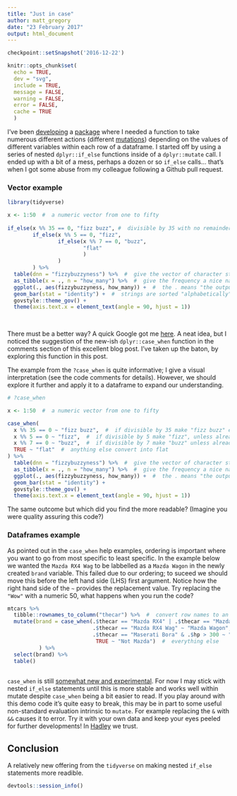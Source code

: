 ```yaml
---
title: "Just in case"
author: matt_gregory
date: "23 February 2017"
output: html_document
---
```


<!-- --- -->
<!-- title: "It's if_else statements all the way down..." -->
<!-- author: matt_gregory -->
<!-- comments: yes -->
<!-- date: '2017-02-23' -->
<!-- modified: `r format(Sys.time(), '%Y-%m-%d')` -->
<!-- layout: post -->
<!-- excerpt: "How to vectorise multiple if and else if statements." -->
<!-- published: FALSE -->
<!-- status: processed -->
<!-- tags: -->
<!-- - case when -->
<!-- categories: Rstats -->
<!-- output: html_document -->
<!-- --- -->

```r
checkpoint::setSnapshot('2016-12-22')

knitr::opts_chunk$set(
  echo = TRUE,
  dev = "svg",
  include = TRUE,
  message = FALSE,
  warning = FALSE,
  error = FALSE,
  cache = TRUE
  )
```

I've been [developing](http://r-pkgs.had.co.nz/) a [package](https://github.com/mammykins) where I needed a function to take numerous different actions (different [mutations]()) depending on the values of different variables within each row of a dataframe. I started off by using a series of nested `dplyr::if_else` functions inside of a `dplyr::mutate` call. I ended up with a bit of a mess, perhaps a dozen or so `if_else` calls... that's when I got some abuse from my colleague following a Github pull request.

### Vector example

```r
library(tidyverse)

x <- 1:50  #  a numeric vector from one to fifty
  
if_else(x %% 35 == 0, "fizz buzz", #  divisible by 35 with no remainder
        if_else(x %% 5 == 0, "fizz",
                if_else(x %% 7 == 0, "buzz",
                        "flat"
                        )
                )
        ) %>%
  table(dnn = "fizzybuzzyness") %>%  #  give the vector of character strings a nice name
  as_tibble(x = ., n = "how_many") %>%  #  give the frequency a nice name
  ggplot(., aes(fizzybuzzyness, how_many)) +  #  the . means "the output piped from the previous step"
  geom_bar(stat = "identity") +  #  strings are sorted "alphabetically"
  govstyle::theme_gov() + 
  theme(axis.text.x = element_text(angle = 90, hjust = 1))
  
       
```

There must be a better way? A quick Google got me [here](https://edwinth.github.io/blog/ifelse-wrapper/). A neat idea, but I noticed the suggestion of the new-ish `dplyr::case_when` function in the comments section of this excellent blog post. I've taken up the baton, by exploring this function in this post.  

The example from the `?case_when` is quite informative; I give a visual interpretation (see the code comments for details). However, we should explore it further and apply it to a dataframe to expand our understanding.

```r
# ?case_when

x <- 1:50  #  a numeric vector from one to fifty

case_when(
  x %% 35 == 0 ~ "fizz buzz",  #  if divisible by 35 make "fizz buzz" else
  x %% 5 == 0 ~ "fizz",  #  if divisible by 5 make "fizz", unless already "fizz buzz" else
  x %% 7 == 0 ~ "buzz",  #  if divisible by 7 make "buzz" unless already "fizz buzz" or "fizz"
  TRUE ~ "flat"  #  anything else convert into flat
) %>%
  table(dnn = "fizzybuzzyness") %>%  #  give the vector of character strings a nice name
  as_tibble(x = ., n = "how_many") %>%  #  give the frequency a nice name, default is n
  ggplot(., aes(fizzybuzzyness, how_many)) +  #  the . means "the output piped from the previous step"
  geom_bar(stat = "identity") +  
  govstyle::theme_gov() + 
  theme(axis.text.x = element_text(angle = 90, hjust = 1))
```

The same outcome but which did you find the more readable? (Imagine you were quality assuring this code?)  

### Dataframes example

As pointed out in the `case_when` help examples, ordering is important where you want to go from most specific to least specific. In the example below we wanted the `Mazda RX4 Wag` to be labbelled as a `Mazda Wagon` in the newly created `brand` variable. This failed due to our ordering; to suceed we should move this before the left hand side (LHS) first argument. Notice how the right hand side of the `~` provides the replacement value. Try replacing the `"Wow"` with a numeric 50, what happens when you run the code?

```r
mtcars %>%
  tibble::rownames_to_column("thecar") %>%  #  convert row names to an explicit column
  mutate(brand = case_when(.$thecar == "Mazda RX4" | .$thecar == "Mazda RX4 Wag"  ~ "Mazda",  #  You should start with the most specific...
                           .$thecar == "Mazda RX4 Wag" ~ "Mazda Wagon",  #  Otherwise this happens; note how ordering is important!
                           .$thecar == "Maserati Bora" & .$hp > 300 ~ "Wow!",  #  and / or, logical tests
                            TRUE ~ "Not Mazda")  #  everything else
          ) %>%
  select(brand) %>%
  table()
  
```

`case_when` is still [somewhat new and experimental](https://blog.rstudio.org/2016/06/27/dplyr-0-5-0/). For now I may stick with nested `if_else` statements until this is more stable and works well within mutate despite `case_when` being a bit easier to read. If you play around with this demo code it's quite easy to break, this may be in part to some useful non-standard evaluation intrinsic to `mutate`. For example replacing the `&` with `&&` causes it to error. Try it with your own data and keep your eyes peeled for further developments! In [Hadley](https://github.com/hadley) we trust.

## Conclusion

A relatively new offering from the `tidyverse` on making nested `if_else` statements more readible.  

```r
devtools::session_info()
```
